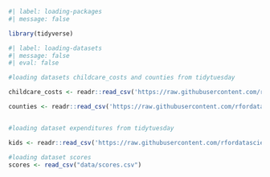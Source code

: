 ```r
#| label: loading-packages
#| message: false 

library(tidyverse)

```

```r
#| label: loading-datasets
#| message: false
#| eval: false

#loading datasets childcare_costs and counties from tidytuesday

childcare_costs <- readr::read_csv('https://raw.githubusercontent.com/rfordatascience/tidytuesday/master/data/2023/2023-05-09/childcare_costs.csv')

counties <- readr::read_csv('https://raw.githubusercontent.com/rfordatascience/tidytuesday/master/data/2023/2023-05-09/counties.csv')


#loading dataset expenditures from tidytuesday

kids <- readr::read_csv('https://raw.githubusercontent.com/rfordatascience/tidytuesday/master/data/2020/2020-09-15/kids.csv')

#loading dataset scores
scores <- read_csv("data/scores.csv")
```
